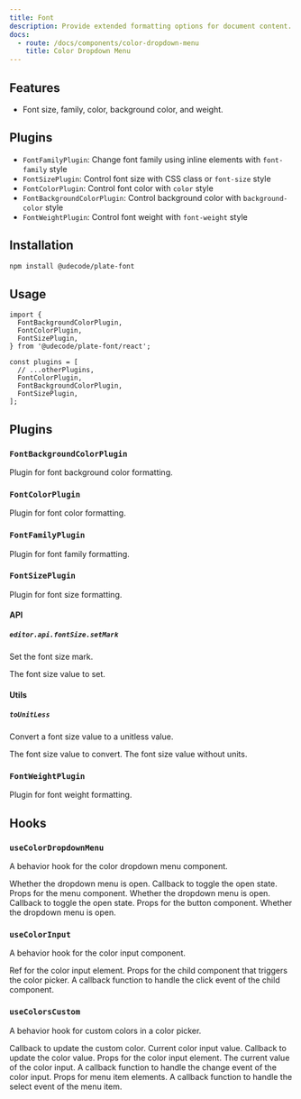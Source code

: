 ```yaml
---
title: Font
description: Provide extended formatting options for document content.
docs:
  - route: /docs/components/color-dropdown-menu
    title: Color Dropdown Menu
---
```


<ComponentPreview name="font-demo" />

<PackageInfo>

## Features

- Font size, family, color, background color, and weight.

## Plugins

- `FontFamilyPlugin`: Change font family using inline elements with `font-family` style
- `FontSizePlugin`: Control font size with CSS class or `font-size` style
- `FontColorPlugin`: Control font color with `color` style
- `FontBackgroundColorPlugin`: Control background color with `background-color` style
- `FontWeightPlugin`: Control font weight with `font-weight` style

</PackageInfo>

## Installation

```bash
npm install @udecode/plate-font
```

## Usage

```tsx
import {
  FontBackgroundColorPlugin,
  FontColorPlugin,
  FontSizePlugin,
} from '@udecode/plate-font/react';

const plugins = [
  // ...otherPlugins,
  FontColorPlugin,
  FontBackgroundColorPlugin,
  FontSizePlugin,
];
```

## Plugins

### `FontBackgroundColorPlugin`

Plugin for font background color formatting.

### `FontColorPlugin`

Plugin for font color formatting.

### `FontFamilyPlugin`

Plugin for font family formatting.

### `FontSizePlugin`

Plugin for font size formatting.

#### API

##### `editor.api.fontSize.setMark`

Set the font size mark.

<API name="setMark">
<APIParameters>
  <APIItem name="fontSize" type="string">
    The font size value to set.
  </APIItem>
</APIParameters>
</API>

#### Utils

##### `toUnitLess`

Convert a font size value to a unitless value.

<API name="toUnitLess">
<APIParameters>
  <APIItem name="fontSize" type="string">
    The font size value to convert.
  </APIItem>
</APIParameters>

<APIReturns type="string">
  The font size value without units.
</APIReturns>
</API>

### `FontWeightPlugin`

Plugin for font weight formatting.

## Hooks

### `useColorDropdownMenu`

A behavior hook for the color dropdown menu component.

<API name="useColorDropdownMenu">
<APIState>
  <APIItem name="open" type="boolean">
    Whether the dropdown menu is open.
  </APIItem>
  <APIItem name="onToggle" type="function">
    Callback to toggle the open state.
  </APIItem>
</APIState>

<APIReturns type="object">
  <APIItem name="menuProps" type="object">
    Props for the menu component.
    <APISubList>
      <APISubListItem parent="menuProps" name="open" type="boolean">
        Whether the dropdown menu is open.
      </APISubListItem>
      <APISubListItem parent="menuProps" name="onOpenChange" type="function">
        Callback to toggle the open state.
      </APISubListItem>
    </APISubList>
  </APIItem>
  <APIItem name="buttonProps" type="object">
    Props for the button component.
    <APISubList>
      <APISubListItem parent="buttonProps" name="pressed" type="boolean">
        Whether the dropdown menu is open.
      </APISubListItem>
    </APISubList>
  </APIItem>
</APIReturns>
</API>

### `useColorInput`

A behavior hook for the color input component.

<API name="useColorInput">
<APIReturns type="object">
  <APIItem name="inputRef" type="React.Ref<HTMLInputElement>">
    Ref for the color input element.
  </APIItem>
  <APIItem name="childProps" type="object">
    Props for the child component that triggers the color picker.
    <APISubList>
      <APISubListItem parent="childProps" name="onClick" type="function">
        A callback function to handle the click event of the child component.
      </APISubListItem>
    </APISubList>
  </APIItem>
</APIReturns>
</API>

### `useColorsCustom`

A behavior hook for custom colors in a color picker.

<API name="useColorsCustom">
<APIState>
  <APIItem name="updateCustomColor" type="function">
    Callback to update the custom color.
  </APIItem>
  <APIItem name="value" type="string">
    Current color input value.
  </APIItem>
  <APIItem name="setValue" type="function">
    Callback to update the color value.
  </APIItem>
</APIState>

<APIReturns type="object">
  <APIItem name="inputProps" type="object">
    Props for the color input element.
    <APISubList>
      <APISubListItem parent="inputProps" name="value" type="string">
        The current value of the color input.
      </APISubListItem>
      <APISubListItem parent="inputProps" name="onChange" type="function">
        A callback function to handle the change event of the color input.
      </APISubListItem>
    </APISubList>
  </APIItem>
  <APIItem name="menuItemProps" type="object">
    Props for menu item elements.
     <APISubList>
      <APISubListItem parent="menuItemProps" name="onSelect" type="function">
        A callback function to handle the select event of the menu item.
      </APISubListItem>
    </APISubList>
  </APIItem>
</APIReturns>
</API>